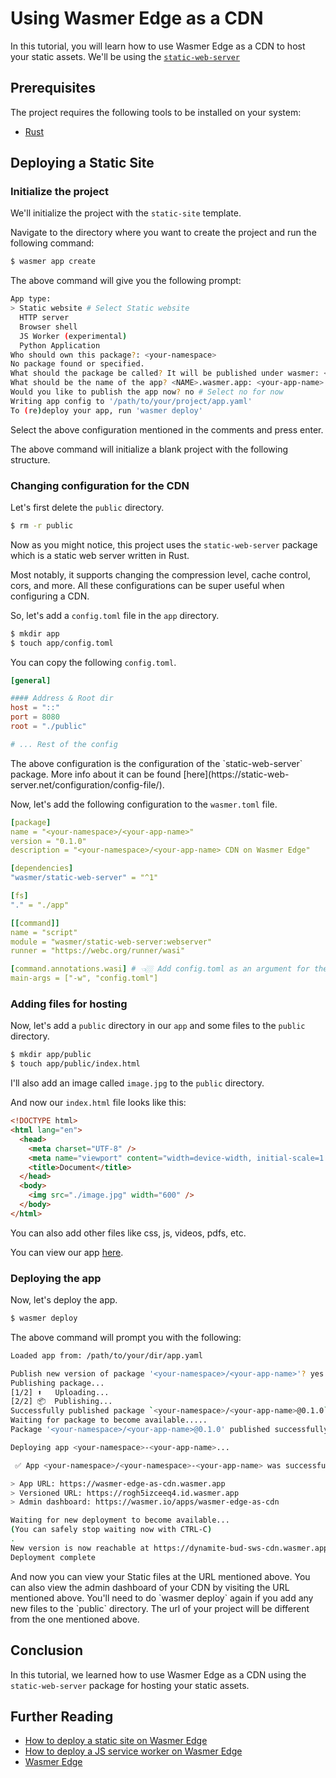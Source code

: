 
# Using Wasmer Edge as a CDN

In this tutorial, you will learn how to use Wasmer Edge as a CDN to host your static assets. We'll be using the [`static-web-server`](https://wasmer.io/wasmer/static-web-server)

## Prerequisites

The project requires the following tools to be installed on your system:

- [Rust](https://www.rust-lang.org/tools/install)

## Deploying a Static Site

<Steps>

<Install />

<CliVersionCallout />

<Login />

### Initialize the project

We'll initialize the project with the `static-site` template.

Navigate to the directory where you want to create the project and run the following command:

```bash
$ wasmer app create
```

The above command will give you the following prompt:

```bash
App type:
> Static website # Select Static website
  HTTP server
  Browser shell
  JS Worker (experimental)
  Python Application
Who should own this package?: <your-namespace>
No package found or specified.
What should the package be called? It will be published under wasmer: <your-app-name> # This will be the package name of your CDN
What should be the name of the app? <NAME>.wasmer.app: <your-app-name> # This will be the name of your app
Would you like to publish the app now? no # Select no for now
Writing app config to '/path/to/your/project/app.yaml'
To (re)deploy your app, run 'wasmer deploy'
```

Select the above configuration mentioned in the comments and press enter.

The above command will initialize a blank project with the following structure.

<FileTree>
  <FileTree.Folder name="your-top-level-dir" defaultOpen>
    <FileTree.Folder name="public" defaultOpen>
      <FileTree.File name="index.html" />
    </FileTree.Folder>
    <FileTree.File name="app.yaml" />
    <FileTree.File name="wasmer.toml" />
  </FileTree.Folder>
</FileTree>

### Changing configuration for the CDN

Let's first delete the `public` directory.

```bash
$ rm -r public
```

Now as you might notice, this project uses the `static-web-server` package which is a static web server written in Rust.

Most notably, it supports changing the compression level, cache control, cors, and more.
All these configurations can be super useful when configuring a CDN.

So, let's add a `config.toml` file in the `app` directory.

```bash
$ mkdir app
$ touch app/config.toml
```

You can copy the following `config.toml`.

```toml
[general]

#### Address & Root dir
host = "::"
port = 8080
root = "./public"

# ... Rest of the config
```

<Callout type="info" emoji="ℹ️">
  The above configuration is the configuration of the `static-web-server`
  package. More info about it can be found
  [here](https://static-web-server.net/configuration/config-file/).
</Callout>

Now, let's add the following configuration to the `wasmer.toml` file.

```yaml
[package]
name = "<your-namespace>/<your-app-name>"
version = "0.1.0"
description = "<your-namespace>/<your-app-name> CDN on Wasmer Edge"

[dependencies]
"wasmer/static-web-server" = "^1"

[fs]
"." = "./app"

[[command]]
name = "script"
module = "wasmer/static-web-server:webserver"
runner = "https://webc.org/runner/wasi"

[command.annotations.wasi] # 👈🏼 Add config.toml as an argument for the webserver
main-args = ["-w", "config.toml"]
```

### Adding files for hosting

Now, let's add a `public` directory in our `app` and some files to the `public` directory.

```bash
$ mkdir app/public
$ touch app/public/index.html
```

I'll also add an image called `image.jpg` to the `public` directory.

And now our `index.html` file looks like this:

```html
<!DOCTYPE html>
<html lang="en">
  <head>
    <meta charset="UTF-8" />
    <meta name="viewport" content="width=device-width, initial-scale=1.0" />
    <title>Document</title>
  </head>
  <body>
    <img src="./image.jpg" width="600" />
  </body>
</html>
```

You can also add other files like css, js, videos, pdfs, etc.

You can view our app [here](https://wasmer-edge-as-cdn.wasmer.app).

### Deploying the app

Now, let's deploy the app.

```bash
$ wasmer deploy
```

The above command will prompt you with the following:

```bash
Loaded app from: /path/to/your/dir/app.yaml

Publish new version of package '<your-namespace>/<your-app-name>'? yes
Publishing package...
[1/2] ⬆️   Uploading...
[2/2] 📦  Publishing...
Successfully published package `<your-namespace>/<your-app-name>@0.1.0`
Waiting for package to become available.....
Package '<your-namespace>/<your-app-name>@0.1.0' published successfully!

Deploying app <your-namespace>-<your-app-name>...

 ✅ App <your-namespace>/<your-namespace>-<your-app-name> was successfully deployed!

> App URL: https://wasmer-edge-as-cdn.wasmer.app
> Versioned URL: https://rogh5izceeq4.id.wasmer.app
> Admin dashboard: https://wasmer.io/apps/wasmer-edge-as-cdn

Waiting for new deployment to become available...
(You can safely stop waiting now with CTRL-C)
.
New version is now reachable at https://dynamite-bud-sws-cdn.wasmer.app
Deployment complete
```

<Callout type="info" emoji="ℹ️">
  And now you can view your Static files at the URL mentioned above. You can
  also view the admin dashboard of your CDN by visiting the URL mentioned above.
</Callout>

<Callout type="info" emoji="🌐">
  You'll need to do `wasmer deploy` again if you add any new files to the
  `public` directory.
</Callout>

<Callout type="warning" emoji="🚧">
  The url of your project will be different from the one mentioned above.
</Callout>

</Steps>

## Conclusion

In this tutorial, we learned how to use Wasmer Edge as a CDN using the `static-web-server` package for hosting your static assets.

## Further Reading

- [How to deploy a static site on Wasmer Edge](/edge/quickstart/static-site)
- [How to deploy a JS service worker on Wasmer Edge](/edge/quickstart/js-wintercg)
- [Wasmer Edge](https://wasmer.io/products/edge)

